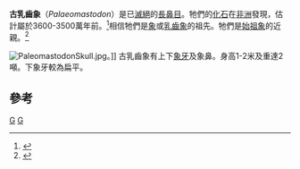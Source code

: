 {{Automatic taxobox
| taxon = Palaeomastodon
| authority = Andrews, 1901
| fossil_range = 晚[[始新世|始新世]]至早[[漸新世|漸新世]]
| status = EX
| extinct = 化石
| image = Paleomastodon.jpg
| subdivision_ranks = [[種|種]]
| subdivision =
* ''P. beadnelli''
* ''P. minor''
* ''P. parvus''
* ''P. wintoni''
}}
'''古乳齒象'''（''Palaeomastodon''）是已[[滅絕|滅絕]]的[[長鼻目|長鼻目]]。牠們的[[化石|化石]]在[[非洲|非洲]]發現，估計屬於3600-3500萬年前。<ref>{{Cite book en|title=Chased By Sea Monsters|author=Nigel Marven and Jasper James|pages=128|publisher=DK Adult|year=2004|id=ISBN 978-0756603755}}</ref>相信牠們是[[象|象]]或[[乳齒象|乳齒象]]的祖先。牠們是[[始祖象|始祖象]]的近親。<ref>{{Cite web|url=http://www.elephant.se/palaeomastodon.php|title=The ''Palaeomastodon''|author=Koehl, Dan|year=2008|work=Elephant facts and information database|accessdate=2008-12-28|deadurl=yes|archiveurl=https://web.archive.org/web/20081017160948/http://www.elephant.se/palaeomastodon.php|archivedate=2008-10-17}}</ref>

[[Image:PaleomastodonSkull.jpg|thumb]]。]]
古乳齒象有上下[[象牙|象牙]]及象鼻。身高1-2米及重達2噸。下象牙較為扁平。

==參考==
{{reflist}}
{{長鼻目}}
{{Taxonbar|from=Q132789}}

[[Category:長鼻目|G]]
[[Category:1901年描述的分类群|G]]